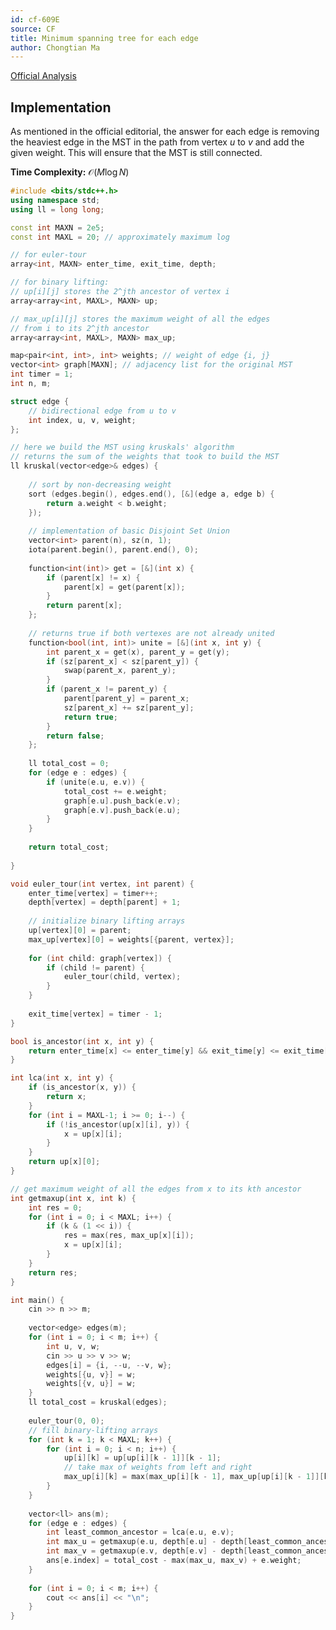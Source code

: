 ```yaml
---
id: cf-609E
source: CF
title: Minimum spanning tree for each edge
author: Chongtian Ma
---
```


[Official Analysis](https://codeforces.com/blog/entry/22187)

## Implementation 

As mentioned in the official editorial, the answer for each edge is removing the heaviest edge in the MST in
the path from vertex $u$ to $v$ and add the given weight. This will ensure that the MST is still connected.

**Time Complexity:** $\mathcal{O}(M\log N)$

<LanguageSection>

<CPPSection>

```cpp
#include <bits/stdc++.h>
using namespace std;
using ll = long long;

const int MAXN = 2e5;
const int MAXL = 20; // approximately maximum log

// for euler-tour
array<int, MAXN> enter_time, exit_time, depth;

// for binary lifting:
// up[i][j] stores the 2^jth ancestor of vertex i
array<array<int, MAXL>, MAXN> up;

// max_up[i][j] stores the maximum weight of all the edges
// from i to its 2^jth ancestor
array<array<int, MAXL>, MAXN> max_up;

map<pair<int, int>, int> weights; // weight of edge {i, j}
vector<int> graph[MAXN]; // adjacency list for the original MST
int timer = 1;
int n, m;

struct edge {
	// bidirectional edge from u to v
	int index, u, v, weight;
};

// here we build the MST using kruskals' algorithm
// returns the sum of the weights that took to build the MST
ll kruskal(vector<edge>& edges) {
	
	// sort by non-decreasing weight
	sort (edges.begin(), edges.end(), [&](edge a, edge b) {
		return a.weight < b.weight;
	});
	
	// implementation of basic Disjoint Set Union
	vector<int> parent(n), sz(n, 1);
	iota(parent.begin(), parent.end(), 0);
	
	function<int(int)> get = [&](int x) {
		if (parent[x] != x) {
			parent[x] = get(parent[x]);
		}
		return parent[x];
	};
	
	// returns true if both vertexes are not already united
	function<bool(int, int)> unite = [&](int x, int y) {
		int parent_x = get(x), parent_y = get(y);
		if (sz[parent_x] < sz[parent_y]) {
			swap(parent_x, parent_y);
		}
		if (parent_x != parent_y) {
			parent[parent_y] = parent_x;
			sz[parent_x] += sz[parent_y];
			return true;
		}
		return false;
	};
	
	ll total_cost = 0;
	for (edge e : edges) {
		if (unite(e.u, e.v)) {
			total_cost += e.weight;
			graph[e.u].push_back(e.v);
			graph[e.v].push_back(e.u);
		}
	}
	
	return total_cost;
	
}

void euler_tour(int vertex, int parent) {
	enter_time[vertex] = timer++;
	depth[vertex] = depth[parent] + 1;
	
	// initialize binary lifting arrays
	up[vertex][0] = parent; 
	max_up[vertex][0] = weights[{parent, vertex}];
	
	for (int child: graph[vertex]) {
		if (child != parent) {
			euler_tour(child, vertex);
		}
	}
	
	exit_time[vertex] = timer - 1;
}

bool is_ancestor(int x, int y) {
	return enter_time[x] <= enter_time[y] && exit_time[y] <= exit_time[x];
}

int lca(int x, int y) {
	if (is_ancestor(x, y)) {
		return x;
	}
	for (int i = MAXL-1; i >= 0; i--) {
		if (!is_ancestor(up[x][i], y)) {
			x = up[x][i];
		}
	}
	return up[x][0];
}

// get maximum weight of all the edges from x to its kth ancestor
int getmaxup(int x, int k) {
	int res = 0;
	for (int i = 0; i < MAXL; i++) {
		if (k & (1 << i)) {
			res = max(res, max_up[x][i]);
			x = up[x][i];
		}
	}
	return res;
}

int main() {
	cin >> n >> m;
	
	vector<edge> edges(m);
	for (int i = 0; i < m; i++) {
		int u, v, w; 
		cin >> u >> v >> w;
		edges[i] = {i, --u, --v, w};
		weights[{u, v}] = w;
		weights[{v, u}] = w;
	}
	ll total_cost = kruskal(edges);
	
	euler_tour(0, 0);
	// fill binary-lifting arrays
	for (int k = 1; k < MAXL; k++) {
		for (int i = 0; i < n; i++) {
			up[i][k] = up[up[i][k - 1]][k - 1];
			// take max of weights from left and right
			max_up[i][k] = max(max_up[i][k - 1], max_up[up[i][k - 1]][k - 1]);
		}
	}
	
	vector<ll> ans(m);
	for (edge e : edges) {
		int least_common_ancestor = lca(e.u, e.v);
		int max_u = getmaxup(e.u, depth[e.u] - depth[least_common_ancestor]);
		int max_v = getmaxup(e.v, depth[e.v] - depth[least_common_ancestor]);
		ans[e.index] = total_cost - max(max_u, max_v) + e.weight;
	}
	
	for (int i = 0; i < m; i++) {
		cout << ans[i] << "\n";
	}
}
```
                      
</CPPSection>
  
</LanguageSection>
